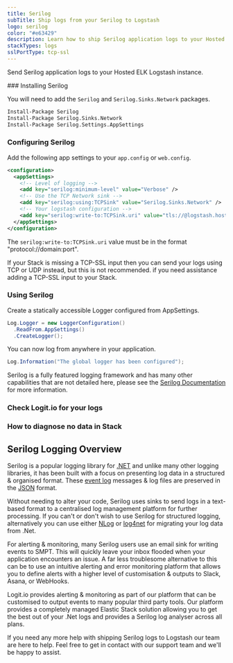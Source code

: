 ```yaml
---
title: Serilog
subTitle: Ship logs from your Serilog to Logstash
logo: serilog
color: "#e63429"
description: Learn how to ship Serilog application logs to your Hosted ELK Logstash instance using our configuration examples.
stackTypes: logs
sslPortType: tcp-ssl
---
```


Send Serilog application logs to your Hosted ELK Logstash instance.

<Steps>
### Installing Serilog

You will need to add the `Serilog` and `Serilog.Sinks.Network` packages. 

```ps copy
Install-Package Serilog
Install-Package Serilog.Sinks.Network
Install-Package Serilog.Settings.AppSettings
```

### Configuring Serilog

Add the following app settings to your `app.config` or `web.config`.

```xml copy showLineNumbers /@logstash.host/ /@logstash.sslPort/
<configuration>
  <appSettings>
    <!-- Level of logging -->
    <add key="serilog:minimum-level" value="Verbose" />
    <!-- Use the TCP Network sink -->
    <add key="serilog:using:TCPSink" value="Serilog.Sinks.Network" />
    <!-- Your logstash configuration -->
    <add key="serilog:write-to:TCPSink.uri" value="tls://@logstash.host:@logstash.sslPort" />            
  </appSettings>
</configuration>
```

The `serilog:write-to:TCPSink.uri` value must be in the format "protocol://domain:port".

<Callout type="warning">
  If your Stack is missing a TCP-SSL input then you can send your logs using TCP or UDP instead, but this is not recommended.
  <IntercomButton text="Talk to support" /> if you need assistance adding a TCP-SSL input to your Stack.
</Callout>

### Using Serilog

Create a statically accessible Logger configured from AppSettings.
        
```c# copy showLineNumbers
Log.Logger = new LoggerConfiguration()
  .ReadFrom.AppSettings()
  .CreateLogger();
```

You can now log from anywhere in your application.

```c# copy
Log.Information("The global logger has been configured");
```

Serilog is a fully featured logging framework and has many other capabilities that are not detailed here, 
please see the [Serilog Documentation](https://github.com/serilog/serilog/wiki/Getting-Started#setup) for more information.

### Check Logit.io for your logs

<LaunchStack utmMedium="logs" utmCampaign="serilog" source="serilog" />

### How to diagnose no data in Stack

<DiagnoseNoData />

</Steps>

## Serilog Logging Overview

Serilog is a popular logging library for [.NET](/integrations/logs/dotnet) and unlike many other logging libraries, 
it has been built with a focus on presenting log data in a structured & organised format. 
These [event log](https://logit.io/solutions/analysis/event-log-analyser/) messages & log 
files are preserved in the [JSON](/integrations/logs/json) format.

Without needing to alter your code, Serilog uses sinks to send logs in a text-based format to a 
centralised log management platform for further processing. If you can't or don't wish 
to use Serilog for structured logging, alternatively you can use 
either [NLog](/integrations/logs/nlog) or [log4net](/integrations/logs/log4net) for migrating your log data from .Net.

For alerting & monitoring, many Serilog users use an email sink for writing 
events to SMPT. This will quickly leave your inbox flooded when your application 
encounters an issue. A far less troublesome alternative to this can be to use an 
intuitive alerting and error monitoring platform that allows you to define alerts 
with a higher level of customisation & outputs to Slack, Asana, or WebHooks.

Logit.io provides alerting & monitoring as part of our platform that can be 
customised to output events to many popular third party tools. Our platform 
provides a completely managed Elastic Stack solution allowing you to get the 
best out of your .Net logs and provides a Serilog log analyser across all plans.

If you need any more help with shipping Serilog logs to Logstash our 
team are here to help. Feel free to get in contact with our support 
team <IntercomButton text="via live chat" /> and we'll be happy to assist.
